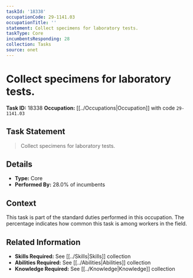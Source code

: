 ```yaml
---
taskId: '18338'
occupationCode: 29-1141.03
occupationTitle: ''
statement: Collect specimens for laboratory tests.
taskType: Core
incumbentsResponding: 28
collection: Tasks
source: onet
---
```

# Collect specimens for laboratory tests.

**Task ID:** 18338
**Occupation:** [[../Occupations|Occupation]] with code `29-1141.03`

## Task Statement

> Collect specimens for laboratory tests.

## Details

- **Type:** Core
- **Performed By:** 28.0% of incumbents

## Context

This task is part of the standard duties performed in this occupation. The percentage indicates how common this task is among workers in the field.

## Related Information

- **Skills Required:** See [[../Skills|Skills]] collection
- **Abilities Required:** See [[../Abilities|Abilities]] collection
- **Knowledge Required:** See [[../Knowledge|Knowledge]] collection
